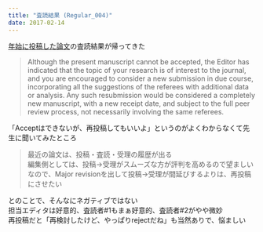 ```yaml
---
title: "査読結果 (Regular_004)"
date: 2017-02-14
---
```


[年始に投稿した論文](https://keachmurakami.github.io/2017/01/05/Pub2017a.html)の査読結果が帰ってきた

> Although the present manuscript cannot be accepted, the Editor has indicated that the topic of your research is of interest to the journal, and you are encouraged to consider a new submission in due course, incorporating all the suggestions of the referees with additional data or analysis.
> Any such resubmission would be considered a completely new manuscript, with a new receipt date, and subject to the full peer review process, not necessarily involving the same referees.

「Acceptはできないが、再投稿してもいいよ」というのがよくわからなくて先生に聞いてみたところ  

> 最近の論文は、投稿・査読・受理の履歴が出る  
> 編集側としては、投稿→受理がスムーズな方が評判を高めるので望ましい  
> なので、Major revisionを出して投稿→受理が間延びするよりは、再投稿にさせたい  

とのことで、そんなにネガティブではない  
担当エディタは好意的、査読者#1もまぁ好意的、査読者#2がやや微妙  
再投稿だと「再検討したけど、やっぱりrejectだね」も当然ありで、悩ましい  
